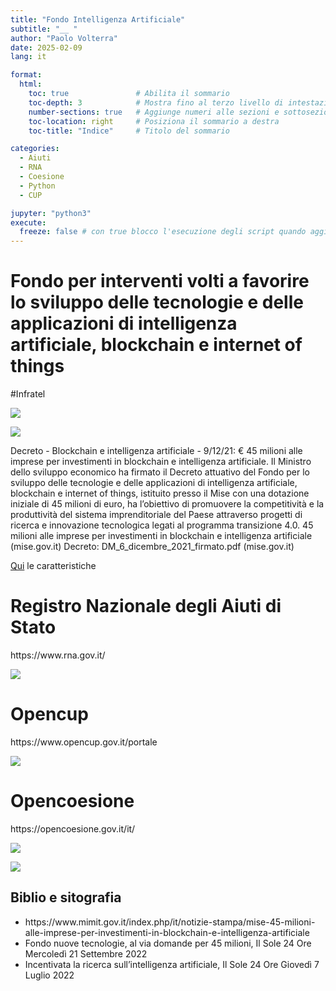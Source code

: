 ```yaml
---
title: "Fondo Intelligenza Artificiale"
subtitle: "__ "
author: "Paolo Volterra"
date: 2025-02-09
lang: it

format:
  html:
    toc: true               # Abilita il sommario
    toc-depth: 3            # Mostra fino al terzo livello di intestazioni
    number-sections: true   # Aggiunge numeri alle sezioni e sottosezioni
    toc-location: right     # Posiziona il sommario a destra
    toc-title: "Indice"     # Titolo del sommario

categories:
  - Aiuti
  - RNA
  - Coesione
  - Python
  - CUP

jupyter: "python3"
execute:
  freeze: false # con true blocco l'esecuzione degli script quando aggiorno solo il testo
---
```


# Fondo per interventi volti a favorire lo sviluppo delle tecnologie e delle applicazioni di intelligenza artificiale, blockchain e internet of things

#Infratel

![](./media/immagine1.png)

![](https://www.infratelitalia.it/-/media/infratel/images/internet-things/banner_innovation_800.png?la=it-it&h=400&w=800&hash=D5E410D0A9ED3090F4BE86ADDBB80DA3023DCA11)

Decreto - Blockchain e intelligenza artificiale - 9/12/21: € 45 milioni alle imprese per 
investimenti in blockchain e intelligenza artificiale. Il Ministro dello sviluppo economico ha 
firmato il Decreto attuativo del Fondo per lo sviluppo delle tecnologie e delle applicazioni di 
intelligenza artificiale, blockchain e internet of things, istituito presso il Mise con una dotazione 
iniziale di 45 milioni di euro, ha l'obiettivo di promuovere la competitività e la produttività del 
sistema imprenditoriale del Paese attraverso progetti di ricerca e innovazione tecnologica 
legati al programma transizione 4.0. 45 milioni alle imprese per investimenti in blockchain e 
intelligenza artificiale (mise.gov.it) Decreto: DM_6_dicembre_2021_firmato.pdf (mise.gov.it) 


[Qui](https://www.infratelitalia.it/piani-nazionali-e-regionali/intelligenza-artificiale-blockchain-e-internet-of-things)  le caratteristiche 





# Registro Nazionale degli Aiuti di Stato
https://www.rna.gov.it/

![](https://www.rna.gov.it/sites/rna.mise.gov.it/themes/custom/rna/logo.svg)



# Opencup
https://www.opencup.gov.it/portale

![](https://www.opencup.gov.it/portale/o/Opencup-NewTheme/images/tema/OpencupIcon.svg)



# Opencoesione
https://opencoesione.gov.it/it/

![](https://opencoesione.gov.it/static/images/footer/loghi/capcoe.png)

![](https://opencoesione.gov.it/static/images/coesioneitalia_logo.svg)

## Biblio e sitografia

- https://www.mimit.gov.it/index.php/it/notizie-stampa/mise-45-milioni-alle-imprese-per-investimenti-in-blockchain-e-intelligenza-artificiale
- Fondo nuove tecnologie,  al via domande per 45 milioni, Il Sole 24 Ore Mercoledì 21 Settembre 2022
- Incentivata la ricerca sull’intelligenza artificiale, Il Sole 24 Ore Giovedì 7 Luglio 2022